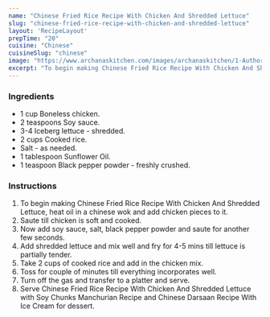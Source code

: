 ---
name: "Chinese Fried Rice Recipe With Chicken And Shredded Lettuce"
slug: "chinese-fried-rice-recipe-with-chicken-and-shredded-lettuce"
layout: 'RecipeLayout'
prepTime: "20"
cuisine: "Chinese"
cuisineSlug: "chinese"
image: "https://www.archanaskitchen.com/images/archanaskitchen/1-Author/shaheen_ali/Chinese_Fried_Rice_With_Chicken_and_Shredded_Lettuce.jpg"
excerpt: "To begin making Chinese Fried Rice Recipe With Chicken And Shredded Lettuce, heat oil in a chinese wok and add chicken pieces to it"
---

### Ingredients

- 1 cup Boneless chicken.
- 2 teaspoons Soy sauce.
- 3-4 Iceberg lettuce - shredded.
- 2 cups Cooked rice.
- Salt - as needed.
- 1 tablespoon Sunflower Oil.
- 1 teaspoon Black pepper powder - freshly crushed.

### Instructions

1. To begin making Chinese Fried Rice Recipe With Chicken And Shredded Lettuce, heat oil in a chinese wok and add chicken pieces to it.
1. Saute till chicken is soft and cooked.
1. Now add soy sauce, salt, black pepper powder and saute for another few seconds.
1. Add shredded lettuce and mix well and fry for 4-5 mins till lettuce is partially tender.
1. Take 2 cups of cooked rice and add in the chicken mix.
1. Toss for couple of minutes till everything incorporates well.
1. Turn off the gas and transfer to a platter and serve.
1. Serve Chinese Fried Rice Recipe With Chicken And Shredded Lettuce with Soy Chunks Manchurian Recipe and Chinese Darsaan Recipe With Ice Cream for dessert.
